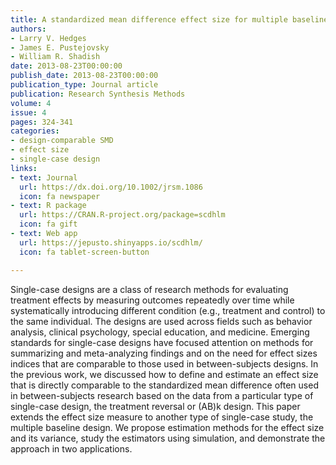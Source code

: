 ```yaml
---
title: A standardized mean difference effect size for multiple baseline designs
authors:
- Larry V. Hedges
- James E. Pustejovsky
- William R. Shadish
date: 2013-08-23T00:00:00
publish_date: 2013-08-23T00:00:00
publication_type: Journal article
publication: Research Synthesis Methods
volume: 4
issue: 4
pages: 324-341
categories:
- design-comparable SMD
- effect size
- single-case design
links:
- text: Journal
  url: https://dx.doi.org/10.1002/jrsm.1086
  icon: fa newspaper
- text: R package
  url: https://CRAN.R-project.org/package=scdhlm
  icon: fa gift
- text: Web app
  url: https://jepusto.shinyapps.io/scdhlm/
  icon: fa tablet-screen-button

---
```



Single-case designs are a class of research methods for evaluating treatment effects by measuring outcomes repeatedly over time while systematically introducing different condition (e.g., treatment and control) to the same individual. The designs are used across fields such as behavior analysis, clinical psychology, special education, and medicine. Emerging standards for single-case designs have focused attention on methods for summarizing and meta-analyzing findings and on the need for effect sizes indices that are comparable to those used in between-subjects designs. In the previous work, we discussed how to define and estimate an effect size that is directly comparable to the standardized mean difference often used in between-subjects research based on the data from a particular type of single-case design, the treatment reversal or (AB)k design. This paper extends the effect size measure to another type of single-case study, the multiple baseline design. We propose estimation methods for the effect size and its variance, study the estimators using simulation, and demonstrate the approach in two applications.

